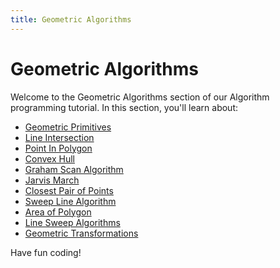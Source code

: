```yaml
---
title: Geometric Algorithms
---
```


# Geometric Algorithms

Welcome to the Geometric Algorithms section of our Algorithm programming tutorial. In this section, you'll learn about:

- [Geometric Primitives](./0-geometric-primitives.mdx)
- [Line Intersection](./1-line-intersection.mdx)
- [Point In Polygon](./2-point-in-polygon.mdx)
- [Convex Hull](./3-convex-hull.mdx)
- [Graham Scan Algorithm](./4-graham-scan.mdx)
- [Jarvis March](./5-jarvis-march.mdx)
- [Closest Pair of Points](./6-closest-pair-of-points.mdx)
- [Sweep Line Algorithm](./7-sweep-line-algorithm.mdx)
- [Area of Polygon](./8-area-of-polygon.mdx)
- [Line Sweep Algorithms](./9-line-sweep-algorithms.mdx)
- [Geometric Transformations](./10-geometric-transformations.mdx)

Have fun coding!